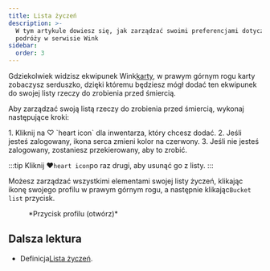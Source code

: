```yaml
---
title: Lista życzeń
description: >-
  W tym artykule dowiesz się, jak zarządzać swoimi preferencjami dotyczącymi
  podróży w serwisie Wink
sidebar:
  order: 3
---
```


Gdziekolwiek widzisz ekwipunek Wink[karty](/studio/cards), w prawym górnym rogu karty zobaczysz serduszko, dzięki któremu będziesz mógł dodać ten ekwipunek do swojej listy rzeczy do zrobienia przed śmiercią.

Aby zarządzać swoją listą rzeczy do zrobienia przed śmiercią, wykonaj następujące kroki:

<Steps>
  1. Kliknij na ♡ `heart icon` dla inwentarza, który chcesz dodać.
  2. Jeśli jesteś zalogowany, ikona serca zmieni kolor na czerwony.
  3. Jeśli nie jesteś zalogowany, zostaniesz przekierowany, aby to zrobić.
</Steps>


:::tip
Kliknij ♥️`heart icon`po raz drugi, aby usunąć go z listy.
:::

Możesz zarządzać wszystkimi elementami swojej listy życzeń, klikając ikonę swojego profilu w prawym górnym rogu, a następnie klikając`Bucket list` przycisk.

<figure>
  <CloudinaryImage width="350" height="404" resize="scale" quality="best" alt="Przycisk konta po uwierzytelnieniu" src="academy/account-button-auth-open" errorImage="noimage_opaque_nyrtl0.png" />

  <figcaption>*Przycisk profilu (otwórz)*</figcaption>
</figure>


## Dalsza lektura

* Definicja[Lista życzeń](https://en.wikipedia.org/wiki/Bucket_list).

